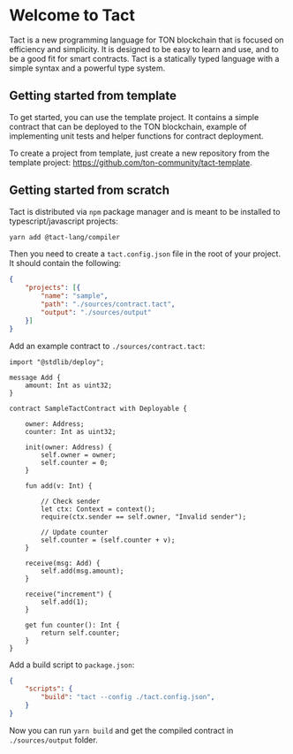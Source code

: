 # Welcome to Tact
 
Tact is a new programming language for TON blockchain that is focused on efficiency and simplicity. It is designed to be easy to learn and use, and to be a good fit for smart contracts. Tact is a statically typed language with a simple syntax and a powerful type system.

## Getting started from template

To get started, you can use the template project. It contains a simple contract that can be deployed to the TON blockchain, example of implementing unit tests and helper functions for contract deployment.

To create a project from template, just create a new repository from the template project: https://github.com/ton-community/tact-template.

## Getting started from scratch

Tact is distributed via `npm` package manager and is meant to be installed to typescript/javascript projects:

```bash
yarn add @tact-lang/compiler
```

Then you need to create a `tact.config.json` file in the root of your project. It should contain the following:

```json
{
    "projects": [{
        "name": "sample",
        "path": "./sources/contract.tact",
        "output": "./sources/output"
    }]
}
```

Add an example contract to `./sources/contract.tact`:

```tact
import "@stdlib/deploy";

message Add {
    amount: Int as uint32;
}

contract SampleTactContract with Deployable {

    owner: Address;
    counter: Int as uint32;

    init(owner: Address) {
        self.owner = owner;
        self.counter = 0;
    }

    fun add(v: Int) {
        
        // Check sender
        let ctx: Context = context();
        require(ctx.sender == self.owner, "Invalid sender");
        
        // Update counter
        self.counter = (self.counter + v);
    }

    receive(msg: Add) {
        self.add(msg.amount);
    }

    receive("increment") {
        self.add(1);
    }

    get fun counter(): Int {
        return self.counter;
    }
}
```

Add a build script to `package.json`:

```json
{
    "scripts": {
        "build": "tact --config ./tact.config.json",
    }
}
```

Now you can run `yarn build` and get the compiled contract in `./sources/output` folder.


